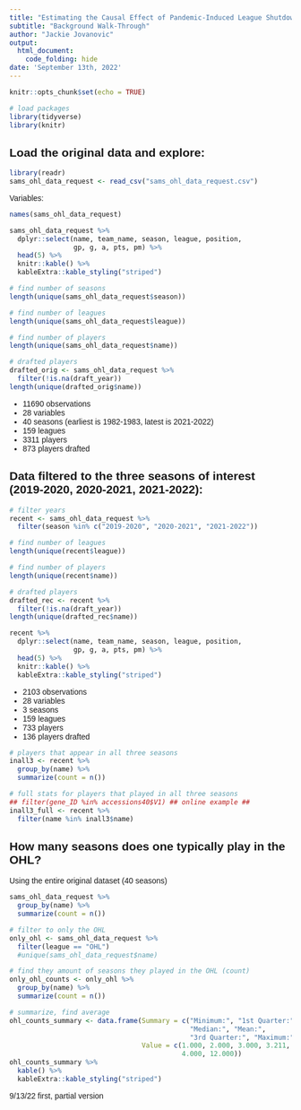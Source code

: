 ```yaml
---
title: "Estimating the Causal Effect of Pandemic-Induced League Shutdowns on Hockey Prospect Development"
subtitle: "Background Walk-Through"
author: "Jackie Jovanovic"
output: 
  html_document:
    code_folding: hide
date: 'September 13th, 2022'
---
```


<link rel="preconnect" href="https://fonts.googleapis.com">
<link rel="preconnect" href="https://fonts.gstatic.com" crossorigin>
<link href="https://fonts.googleapis.com/css2?family=Open+Sans:wght@300&family=Source+Sans+Pro&display=swap" rel="stylesheet">
<style>

body{
font-family: 'Source Sans Pro', sans-serif;
}

</style>

```r
knitr::opts_chunk$set(echo = TRUE)
```

```r
# load packages
library(tidyverse)
library(knitr)
```

## Load the original data and explore:
```r
library(readr)
sams_ohl_data_request <- read_csv("sams_ohl_data_request.csv")
```

Variables:
```r
names(sams_ohl_data_request)
```

```r
sams_ohl_data_request %>% 
  dplyr::select(name, team_name, season, league, position, 
                gp, g, a, pts, pm) %>%
  head(5) %>% 
  knitr::kable() %>% 
  kableExtra::kable_styling("striped")
```

```r
# find number of seasons
length(unique(sams_ohl_data_request$season))

# find number of leagues
length(unique(sams_ohl_data_request$league))

# find number of players
length(unique(sams_ohl_data_request$name))

# drafted players
drafted_orig <- sams_ohl_data_request %>%
  filter(!is.na(draft_year)) 
length(unique(drafted_orig$name))
```

* 11690 observations
* 28 variables
* 40 seasons (earliest is 1982-1983, latest is 2021-2022)
* 159 leagues
* 3311 players
* 873 players drafted

## Data filtered to the three seasons of interest (2019-2020, 2020-2021, 2021-2022):

```r
# filter years
recent <- sams_ohl_data_request %>% 
  filter(season %in% c("2019-2020", "2020-2021", "2021-2022"))

# find number of leagues
length(unique(recent$league))

# find number of players
length(unique(recent$name))

# drafted players
drafted_rec <- recent %>%
  filter(!is.na(draft_year)) 
length(unique(drafted_rec$name))
```

```r
recent %>% 
  dplyr::select(name, team_name, season, league, position, 
                gp, g, a, pts, pm) %>%
  head(5) %>% 
  knitr::kable() %>% 
  kableExtra::kable_styling("striped")
```

* 2103 observations
* 28 variables
* 3 seasons
* 159 leagues
* 733 players
* 136 players drafted

```r
# players that appear in all three seasons
inall3 <- recent %>% 
  group_by(name) %>% 
  summarize(count = n())

# full stats for players that played in all three seasons
## filter(gene_ID %in% accessions40$V1) ## online example ##
inall3_full <- recent %>% 
  filter(name %in% inall3$name)

```

## How many seasons does one typically play in the OHL?
Using the entire original dataset (40 seasons)
```r
sams_ohl_data_request %>% 
  group_by(name) %>% 
  summarize(count = n())

# filter to only the OHL
only_ohl <- sams_ohl_data_request %>% 
  filter(league == "OHL")
  #unique(sams_ohl_data_request$name)

# find they amount of seasons they played in the OHL (count)
only_ohl_counts <- only_ohl %>% 
  group_by(name) %>% 
  summarize(count = n())

# summarize, find average 
ohl_counts_summary <- data.frame(Summary = c("Minimum:", "1st Quarter:",
                                             "Median:", "Mean:",
                                             "3rd Quarter:", "Maximum:"), 
                                 Value = c(1.000, 2.000, 3.000, 3.211,
                                           4.000, 12.000))
ohl_counts_summary %>% 
  kable() %>%
  kableExtra::kable_styling("striped")
```


9/13/22 first, partial version